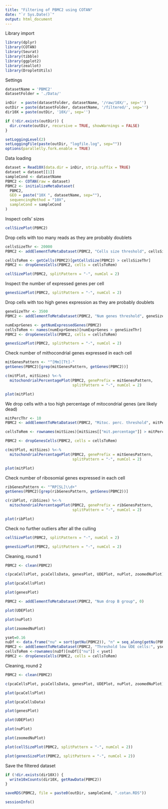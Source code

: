 ```yaml
---
title: "Filtering of PBMC2 using COTAN"
date: "`r Sys.Date()`"
output: html_document
---
```


Library import

```r
library(dplyr)
library(COTAN)
library(Seurat)
library(tibble)
library(ggplot2)
library(zeallot)
library(DropletUtils)
```

Settings

```r
datasetName = 'PBMC2'
datasetFolder = './Data/'

inDir  = paste(datasetFolder, datasetName, '/raw/10X/', sep='')
outDir = paste(datasetFolder, datasetName, '/filtered/', sep='')
dir10X = paste(outDir, '10X/', sep='')

if (!dir.exists(outDir)) {
  dir.create(outDir, recursive = TRUE, showWarnings = FALSE)
}

setLoggingLevel(2)
setLoggingFile(paste(outDir, "logfile.log", sep=""))
options(parallelly.fork.enable = TRUE)
```

Data loading

```r
dataset = Read10X(data.dir = inDir, strip.suffix = TRUE)
dataset = dataset[[1]]
sampleCond <- datasetName
PBMC2 <- COTAN(raw = dataset)
PBMC2 <- initializeMetaDataset(
  PBMC2,
  GEO = paste("10X ", datasetName, sep=""),
  sequencingMethod = "10X",
  sampleCond = sampleCond
)
```

Inspect cells' sizes

```r
cellSizePlot(PBMC2)
```

Drop cells with too many reads as they are probably doublets

```r
cellsSizeThr <- 20000
PBMC2 <- addElementToMetaDataset(PBMC2, "Cells size threshold", cellsSizeThr)

cellsToRem <- getCells(PBMC2)[getCellsSize(PBMC2) > cellsSizeThr]
PBMC2 <- dropGenesCells(PBMC2, cells = cellsToRem)

cellSizePlot(PBMC2, splitPattern = "-", numCol = 2)
```

Inspect the number of expressed genes per cell

```r
genesSizePlot(PBMC2, splitPattern = "-", numCol = 2)
```

Drop cells with too high genes expression as they are probably doublets

```r
geneSizeThr <- 3500
PBMC2 <- addElementToMetaDataset(PBMC2, "Num genes threshold", geneSizeThr)

numExprGenes <- getNumExpressedGenes(PBMC2)
cellsToRem <- names(numExprGenes)[numExprGenes > geneSizeThr]
PBMC2 <- dropGenesCells(PBMC2, cells = cellsToRem)

genesSizePlot(PBMC2, splitPattern = "-", numCol = 2)
```

Check number of mithocondrial genes expressed in each cell

```r
mitGenesPattern <- "^[Mm][Tt]-"
getGenes(PBMC2)[grep(mitGenesPattern, getGenes(PBMC2))]
```

```r
c(mitPlot, mitSizes) %<-%
  mitochondrialPercentagePlot(PBMC2, genePrefix = mitGenesPattern,
                              splitPattern = "-", numCol = 2)

plot(mitPlot)
```

We drop cells with a too high percentage of mitocondrial genes (are likely dead)

```r
mitPercThr <- 10
PBMC2 <- addElementToMetaDataset(PBMC2, "Mitoc. perc. threshold", mitPercThr)

cellsToRem <- rownames(mitSizes)[mitSizes[["mit.percentage"]] > mitPercThr]

PBMC2 <- dropGenesCells(PBMC2, cells = cellsToRem)

c(mitPlot, mitSizes) %<-%
  mitochondrialPercentagePlot(PBMC2, genePrefix = mitGenesPattern,
                              splitPattern = "-", numCol = 2)

plot(mitPlot)
```

Check number of ribosomial genes expressed in each cell

```r
ribGenesPattern <- "^RP[SL]\\d+"
getGenes(PBMC2)[grep(ribGenesPattern, getGenes(PBMC2))]
```

```r
c(ribPlot, ribSizes) %<-%
  mitochondrialPercentagePlot(PBMC2, genePrefix = ribGenesPattern,
                              splitPattern = "-", numCol = 2)

plot(ribPlot)
```

Check no further outliers after all the culling

```r
cellSizePlot(PBMC2, splitPattern = "-", numCol = 2)
```

```r
genesSizePlot(PBMC2, splitPattern = "-", numCol = 2)
```

Cleaning, round 1

```r
PBMC2 <- clean(PBMC2)

c(pcaCellsPlot, pcaCellsData, genesPlot, UDEPlot, nuPlot, zoomedNuPlot) %<-% cleanPlots(PBMC2)

plot(pcaCellsPlot)
```

```r
plot(genesPlot)
```

```r
PBMC2 <- addElementToMetaDataset(PBMC2, "Num drop B group", 0)
```

```r
plot(UDEPlot)
```

```r
plot(nuPlot)
```

```r
plot(zoomedNuPlot)  
```

```r
yset=0.16
nuDf <- data.frame("nu" = sort(getNu(PBMC2)), "n" = seq_along(getNu(PBMC2)))
PBMC2 <- addElementToMetaDataset(PBMC2, "Threshold low UDE cells:", yset)
cellsToRem <-rownames(nuDf)[nuDf[["nu"]] < yset]
PBMC2 <- dropGenesCells(PBMC2, cells = cellsToRem)
```

Cleaning, round 2

```r
PBMC2 <- clean(PBMC2)

c(pcaCellsPlot, pcaCellsData, genesPlot, UDEPlot, nuPlot, zoomedNuPlot) %<-% cleanPlots(PBMC2)

plot(pcaCellsPlot)
```

```r
plot(pcaCellsData)
```

```r
plot(genesPlot)
```

```r
plot(UDEPlot)
```

```r
plot(nuPlot)
```

```r
plot(zoomedNuPlot)
```

```r
plot(cellSizePlot(PBMC2, splitPattern = "-", numCol = 2))
```

```r
plot(genesSizePlot(PBMC2, splitPattern = "-", numCol = 2))
```

Save the filtered dataset

```r
if (!dir.exists(dir10X)) {
  write10xCounts(dir10X, getRawData(PBMC2))
}
```

```r
saveRDS(PBMC2, file = paste0(outDir, sampleCond, ".cotan.RDS"))
```

```r
sessionInfo()
```
